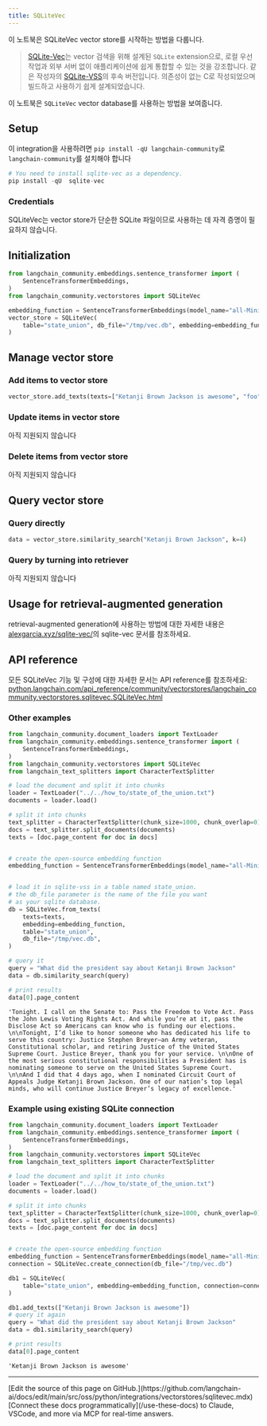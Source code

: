 ```yaml
---
title: SQLiteVec
---
```


이 노트북은 SQLiteVec vector store를 시작하는 방법을 다룹니다.

>[SQLite-Vec](https://alexgarcia.xyz/sqlite-vec/)는 vector 검색을 위해 설계된 `SQLite` extension으로, 로컬 우선 작업과 외부 서버 없이 애플리케이션에 쉽게 통합할 수 있는 것을 강조합니다. 같은 작성자의 [SQLite-VSS](https://alexgarcia.xyz/sqlite-vss/)의 후속 버전입니다. 의존성이 없는 C로 작성되었으며 빌드하고 사용하기 쉽게 설계되었습니다.

이 노트북은 `SQLiteVec` vector database를 사용하는 방법을 보여줍니다.

## Setup

이 integration을 사용하려면 `pip install -qU langchain-community`로 `langchain-community`를 설치해야 합니다

```python
# You need to install sqlite-vec as a dependency.
pip install -qU  sqlite-vec
```

### Credentials

SQLiteVec는 vector store가 단순한 SQLite 파일이므로 사용하는 데 자격 증명이 필요하지 않습니다.

## Initialization

```python
from langchain_community.embeddings.sentence_transformer import (
    SentenceTransformerEmbeddings,
)
from langchain_community.vectorstores import SQLiteVec

embedding_function = SentenceTransformerEmbeddings(model_name="all-MiniLM-L6-v2")
vector_store = SQLiteVec(
    table="state_union", db_file="/tmp/vec.db", embedding=embedding_function
)
```

## Manage vector store

### Add items to vector store

```python
vector_store.add_texts(texts=["Ketanji Brown Jackson is awesome", "foo", "bar"])
```

### Update items in vector store

아직 지원되지 않습니다

### Delete items from vector store

아직 지원되지 않습니다

## Query vector store

### Query directly

```python
data = vector_store.similarity_search("Ketanji Brown Jackson", k=4)
```

### Query by turning into retriever

아직 지원되지 않습니다

## Usage for retrieval-augmented generation

retrieval-augmented generation에 사용하는 방법에 대한 자세한 내용은 [alexgarcia.xyz/sqlite-vec/](https://alexgarcia.xyz/sqlite-vec/)의 sqlite-vec 문서를 참조하세요.

## API reference

모든 SQLiteVec 기능 및 구성에 대한 자세한 문서는 API reference를 참조하세요: [python.langchain.com/api_reference/community/vectorstores/langchain_community.vectorstores.sqlitevec.SQLiteVec.html](https://python.langchain.com/api_reference/community/vectorstores/langchain_community.vectorstores.sqlitevec.SQLiteVec.html)

### Other examples

```python
from langchain_community.document_loaders import TextLoader
from langchain_community.embeddings.sentence_transformer import (
    SentenceTransformerEmbeddings,
)
from langchain_community.vectorstores import SQLiteVec
from langchain_text_splitters import CharacterTextSplitter

# load the document and split it into chunks
loader = TextLoader("../../how_to/state_of_the_union.txt")
documents = loader.load()

# split it into chunks
text_splitter = CharacterTextSplitter(chunk_size=1000, chunk_overlap=0)
docs = text_splitter.split_documents(documents)
texts = [doc.page_content for doc in docs]


# create the open-source embedding function
embedding_function = SentenceTransformerEmbeddings(model_name="all-MiniLM-L6-v2")


# load it in sqlite-vss in a table named state_union.
# the db_file parameter is the name of the file you want
# as your sqlite database.
db = SQLiteVec.from_texts(
    texts=texts,
    embedding=embedding_function,
    table="state_union",
    db_file="/tmp/vec.db",
)

# query it
query = "What did the president say about Ketanji Brown Jackson"
data = db.similarity_search(query)

# print results
data[0].page_content
```

```output
'Tonight. I call on the Senate to: Pass the Freedom to Vote Act. Pass the John Lewis Voting Rights Act. And while you’re at it, pass the Disclose Act so Americans can know who is funding our elections. \n\nTonight, I’d like to honor someone who has dedicated his life to serve this country: Justice Stephen Breyer—an Army veteran, Constitutional scholar, and retiring Justice of the United States Supreme Court. Justice Breyer, thank you for your service. \n\nOne of the most serious constitutional responsibilities a President has is nominating someone to serve on the United States Supreme Court. \n\nAnd I did that 4 days ago, when I nominated Circuit Court of Appeals Judge Ketanji Brown Jackson. One of our nation’s top legal minds, who will continue Justice Breyer’s legacy of excellence.'
```

### Example using existing SQLite connection

```python
from langchain_community.document_loaders import TextLoader
from langchain_community.embeddings.sentence_transformer import (
    SentenceTransformerEmbeddings,
)
from langchain_community.vectorstores import SQLiteVec
from langchain_text_splitters import CharacterTextSplitter

# load the document and split it into chunks
loader = TextLoader("../../how_to/state_of_the_union.txt")
documents = loader.load()

# split it into chunks
text_splitter = CharacterTextSplitter(chunk_size=1000, chunk_overlap=0)
docs = text_splitter.split_documents(documents)
texts = [doc.page_content for doc in docs]


# create the open-source embedding function
embedding_function = SentenceTransformerEmbeddings(model_name="all-MiniLM-L6-v2")
connection = SQLiteVec.create_connection(db_file="/tmp/vec.db")

db1 = SQLiteVec(
    table="state_union", embedding=embedding_function, connection=connection
)

db1.add_texts(["Ketanji Brown Jackson is awesome"])
# query it again
query = "What did the president say about Ketanji Brown Jackson"
data = db1.similarity_search(query)

# print results
data[0].page_content
```

```output
'Ketanji Brown Jackson is awesome'
```

---

<Callout icon="pen-to-square" iconType="regular">
    [Edit the source of this page on GitHub.](https://github.com/langchain-ai/docs/edit/main/src/oss/python/integrations/vectorstores/sqlitevec.mdx)
</Callout>
<Tip icon="terminal" iconType="regular">
    [Connect these docs programmatically](/use-these-docs) to Claude, VSCode, and more via MCP for    real-time answers.
</Tip>

